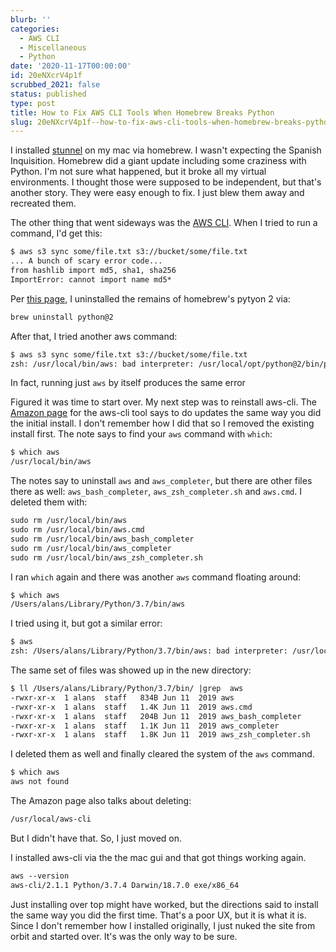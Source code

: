 ```yaml
---
blurb: ''
categories:
  - AWS CLI
  - Miscellaneous
  - Python
date: '2020-11-17T00:00:00'
id: 20eNXcrV4p1f
scrubbed_2021: false
status: published
type: post
title: How to Fix AWS CLI Tools When Homebrew Breaks Python
slug: 20eNXcrV4p1f--how-to-fix-aws-cli-tools-when-homebrew-breaks-python
---
```


I installed [stunnel](https://www.stunnel.org) on my mac via homebrew. I wasn't expecting the Spanish Inquisition. Homebrew did a giant update including some craziness with Python. I'm not sure what happened, but it broke all my virtual environments. I thought those were supposed to be independent, but that's another story. They were easy enough to fix. I just blew them away and recreated them. 

The other thing that went sideways was the [AWS CLI](https://aws.amazon.com/cli/). When I tried to run a command, I'd get this:

```txt
$ aws s3 sync some/file.txt s3://bucket/some/file.txt
... A bunch of scary error code...
from hashlib import md5, sha1, sha256
ImportError: cannot import name md5*
```
    

Per [this page](https://medium.com/dev-genius/how-to-fix-md5-importerror-with-python-2-and-pip-cfe389dc24eb), I uninstalled the remains of homebrew's pytyon 2 via:

```txt
brew uninstall python@2
```

After that, I tried another aws command:
    
```txt
$ aws s3 sync some/file.txt s3://bucket/some/file.txt
zsh: /usr/local/bin/aws: bad interpreter: /usr/local/opt/python@2/bin/python2.7: no such file or directory
```
    

In fact, running just `aws` by itself produces the same error

Figured it was time to start over. My next step was to reinstall aws-cli.  The [Amazon page](https://docs.aws.amazon.com/cli/latest/userguide/install-cliv2-mac.html) for the aws-cli tool says to do updates the same way you did the initial install. I don't remember how I did that so I removed the existing install first. The note says to find your `aws` command with `which`:

```txt
$ which aws
/usr/local/bin/aws    
```

The notes say to uninstall `aws` and `aws_completer`, but there are other files there as well: `aws_bash_completer`, `aws_zsh_completer.sh` and `aws.cmd`. I deleted them with:
    
```txt
sudo rm /usr/local/bin/aws
sudo rm /usr/local/bin/aws.cmd
sudo rm /usr/local/bin/aws_bash_completer
sudo rm /usr/local/bin/aws_completer
sudo rm /usr/local/bin/aws_zsh_completer.sh
```
    
I ran `which` again and there was another `aws` command floating around:

```txt
$ which aws
/Users/alans/Library/Python/3.7/bin/aws
```
    

I tried using it, but got a similar error:

```txt
$ aws
zsh: /Users/alans/Library/Python/3.7/bin/aws: bad interpreter: /usr/local/opt/python/bin/python3.7: no such file or directory 
```
    

The same set of files was showed up in the new directory:

```txt
$ ll /Users/alans/Library/Python/3.7/bin/ |grep  aws
-rwxr-xr-x  1 alans  staff   834B Jun 11  2019 aws
-rwxr-xr-x  1 alans  staff   1.4K Jun 11  2019 aws.cmd
-rwxr-xr-x  1 alans  staff   204B Jun 11  2019 aws_bash_completer
-rwxr-xr-x  1 alans  staff   1.1K Jun 11  2019 aws_completer
-rwxr-xr-x  1 alans  staff   1.8K Jun 11  2019 aws_zsh_completer.sh
```

I deleted them as well and finally cleared the system of the `aws` command. 

```txt
$ which aws
aws not found
```
    
The Amazon page also talks about deleting:

```txt
/usr/local/aws-cli
```

But I didn't have that. So, I just moved on. 

I installed aws-cli via the the mac gui and that got things working again. 

```txt
aws --version
aws-cli/2.1.1 Python/3.7.4 Darwin/18.7.0 exe/x86_64
```

Just installing over top might have worked, but the directions said to install the same way you did the first time. That's a poor UX, but it is what it is. Since I don't remember how I installed originally, I just nuked the site from orbit and started over. It's was the only way to be sure.
